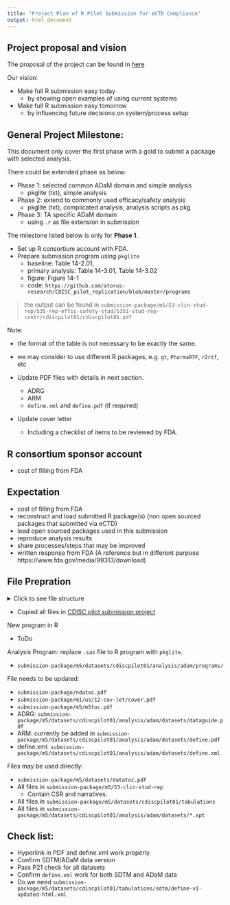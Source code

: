 ```yaml
---
title: "Project Plan of R Pilot Submission for eCTD Compliance"
output: html_document
---
```


## Project proposal and vision

The proposal of the project can be found in [here](https://htmlpreview.github.io/?https://github.com/RConsortium/submissions-wg/blob/main/Documents/pilot_submission_proposal.html)

Our vision:

- Make full R submission easy today
  - by showing open examples of using current systems
- Make full R submission easy tomorrow
  - by influencing future decisions on system/process setup

## General Project Milestone:

This document only cover the first phase with a gold to submit a package with selected analysis. 

There could be extended phase as below:

- Phase 1: selected common ADaM domain and simple analysis
  - pkglite (txt), simple analysis
- Phase 2: extend to commonly used efficacy/safety analysis
  - pkglite (txt), complicated analysis; analysis scripts as pkg
- Phase 3: TA specific ADaM domain
  - using `.r` as file extension in submission

The milestone listed below is only for **Phase 1**. 

- Set up R consortium account with FDA. 
- Prepare submission program using `pkglite`
  - baseline: Table 14-2.01, 
  - primary analysis: Table 14-3.01, Table 14-3.02
  - figure: Figure 14-1
  - code: `https://github.com/atorus-research/CDISC_pilot_replication/blob/master/programs`

> the output can be found in `submission-package/m5/53-clin-stud-rep/535-rep-effic-safety-stud/5351-stud-rep-contr/cdiscpilot01/cdiscpilot01.pdf`

Note: 

- the format of the table is not necessary to be exactly the same. 
- we may consider to use different R packages, e.g. `gt`, `PharmaRTF`, `r2rtf`, etc 

- Update PDF files with details in next section.
  - ADRG
  - ARM
  - `define.xml` and `define.pdf` (if required)
  
- Update cover letter 
  - Including a checklist of items to be reviewed by FDA.  

## R consortium sponsor account

- cost of filling from FDA

## Expectation

- cost of filling from FDA
- reconstruct and load submitted R package(s) (non open sourced packages that submitted via eCTD)
- load open sourced packages used in this submission
- reproduce analysis results
- share processes/steps that may be improved
- written response from FDA (A reference but in different purpose https://www.fda.gov/media/99313/download)



## File Prepration 

<details>
<summary>Click to see file structure</summary>

```r
fs::dir_tree("submission-package/")
```

</details>

- Copied all files in [CDISC pilot submission project](https://bitbucket.cdisc.org/projects/CED/repos/sdtm-adam-pilot-project/browse/updated-pilot-submission-package/900172)

New program in R 

- ToDo

Analysis Program: replace `.sas` file to R program with `pkglite`. 

- `submission-package/m5/datasets/cdiscpilot01/analysis/adam/programs/`

File needs to be updated: 

- `submission-package/ndatoc.pdf`
- `submission-package/m1/us/12-cov-let/cover.pdf`
- `submission-package/m5/m5toc.pdf`
- ADRG: `submission-package/m5/datasets/cdiscpilot01/analysis/adam/datasets/dataguide.pdf`
- ARM: currently be added in `submission-package/m5/datasets/cdiscpilot01/analysis/adam/datasets/define.pdf`
- define.xml: `submission-package/m5/datasets/cdiscpilot01/analysis/adam/datasets/define.xml`

Files may be used directly:

- `submission-package/m5/datasets/datatoc.pdf`
- All files in `submission-package/m5/53-clin-stud-rep`
  - Contain CSR and narratives. 
- All files in `submission-package/m5/datasets/cdiscpilot01/tabulations`
- All files in `submission-package/m5/datasets/cdiscpilot01/analysis/adam/datasets/*.xpt`

## Check list:

- Hyperlink in PDF and define.xml work properly. 
- Confirm SDTM/ADaM data version 
- Pass P21 check for all datasets 
- Confirm `define.xml` work for both SDTM and ADaM data
- Do we need `submission-package/m5/datasets/cdiscpilot01/tabulations/sdtm/define-v1-updated-html.xml`